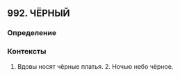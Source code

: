 ## 992. ЧЁРНЫЙ
### Определение


### Контексты
1. Вдовы носят чёрные платья. 2. Ночью небо чёрное.

